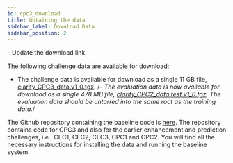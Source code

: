```yaml
---
id: cpc3_download
title: Obtaining the data
sidebar_label: Download Data
sidebar_position: 2
---
```



<TodoBanner>
- Update the download link
</TodoBanner>

The following challenge data are available for download:

- The challenge data is available for download as a single 11 GB file, [clarity_CPC3_data.v1_0.tgz](https://mab.to/).
/*- The evaluation data is now available for download as a single 478 MB file, [clarity_CPC2_data.test.v1_0.tgz](https://mab.to/138typ3cpVBmK). The evaluation data should be untarred into the same root as the training data.*/

The Github repository containing the baseline code is [here](https://github.com/claritychallenge/clarity). The repository contains code for CPC3 and also for the earlier enhancement and prediction challenges, i.e., CEC1, CEC2, CEC3, CPC1 and CPC2.  You will find all the necessary instructions for installing the data and running the baseline system.
